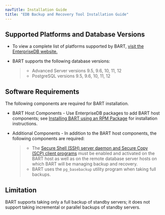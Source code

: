 ```yaml
---
navTitle: Installation Guide
title: "EDB Backup and Recovery Tool Installation Guide"
---
```


<div id="requirements_overview" class="registered_link"></div>

## Supported Platforms and Database Versions

-   To view a complete list of platforms supported by BART, [visit the EnterpriseDB website.](https://www.enterprisedb.com/services-support/edb-supported-products-and-platforms)

-   BART supports the following database versions:

    > -   Advanced Server versions 9.5, 9.6, 10, 11, 12
    > -   PostgreSQL versions 9.5, 9.6, 10, 11, 12

## Software Requirements

The following components are required for BART installation.

-   BART Host Components - Use EnterpriseDB packages to add BART host components; see [Installing BART using an RPM Package](02_installing_bart_using_an_rpm_package/#installing_bart_using_an_rpm_package) for installation instructions.

-   Additional Components - In addition to the BART host components, the following components are required:

    > -   The [Secure Shell (SSH) server daemon and Secure Copy (SCP) client programs](03_configuration/#authorizing-sshscp-access) must be enabled and activated on the BART host as well as on the remote database server hosts on which BART will be managing backup and recovery.
    > -   BART uses the `pg_basebackup` utility program when taking full backups.

## Limitation

BART supports taking only a full backup of standby servers; it does not support taking incremental or parallel backups of standby servers.
